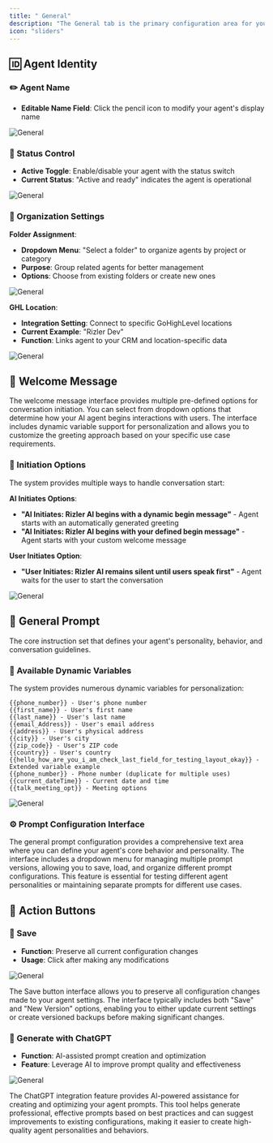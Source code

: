 ```yaml
---
title: " General"
description: "The General tab is the primary configuration area for your AI agent's basic settings, identity, and core behavior. This is where you define the fundamental characteristics and personality of your agenty"
icon: "sliders"
---
```


## 🆔 Agent Identity

### ✏️ Agent Name
- **Editable Name Field**: Click the pencil icon to modify your agent's display name

![General](/images/ai/AI-agent/edit/general/Edit-name.png)

### 🔄 Status Control
- **Active Toggle**: Enable/disable your agent with the status switch
- **Current Status**: "Active and ready" indicates the agent is operational


![General](/images/ai/AI-agent/edit/general/status.png)
### 📁 Organization Settings

**Folder Assignment**:
- **Dropdown Menu**: "Select a folder" to organize agents by project or category
- **Purpose**: Group related agents for better management
- **Options**: Choose from existing folders or create new ones

![General](/images/ai/AI-agent/edit/general/folder.png)

**GHL Location**:
- **Integration Setting**: Connect to specific GoHighLevel locations
- **Current Example**: "Rizler Dev" 
- **Function**: Links agent to your CRM and location-specific data

![General](/images/ai/AI-agent/edit/general/location.png)

## 👋 Welcome Message
The welcome message interface provides multiple pre-defined options for conversation initiation. You can select from dropdown options that determine how your AI agent begins interactions with users. The interface includes dynamic variable support for personalization and allows you to customize the greeting approach based on your specific use case requirements.

### 🎯 Initiation Options

The system provides multiple ways to handle conversation start:

**AI Initiates Options**:
- **"AI Initiates: Rizler AI begins with a dynamic begin message"** - Agent starts with an automatically generated greeting
- **"AI Initiates: Rizler AI begins with your defined begin message"** - Agent starts with your custom welcome message

**User Initiates Option**:
- **"User Initiates: Rizler AI remains silent until users speak first"** - Agent waits for the user to start the conversation

![General](/images/ai//AI-agent/edit/general/welcome-message.png)

## 💬 General Prompt

The core instruction set that defines your agent's personality, behavior, and conversation guidelines.

### 🔧 Available Dynamic Variables

The system provides numerous dynamic variables for personalization:

```
{{phone_number}} - User's phone number
{{first_name}} - User's first name  
{{last_name}} - User's last name
{{email_Address}} - User's email address
{{address}} - User's physical address
{{city}} - User's city
{{zip_code}} - User's ZIP code
{{country}} - User's country
{{hello_how_are_you_i_am_check_last_field_for_testing_layout_okay}} - Extended variable example
{{phone_number}} - Phone number (duplicate for multiple uses)
{{current_dateTime}} - Current date and time
{{talk_meeting_opt}} - Meeting options
```

![General](/images/ai//AI-agent/edit/general/prompt.png)

### ⚙️ Prompt Configuration Interface

The general prompt configuration provides a comprehensive text area where you can define your agent's core behavior and personality. The interface includes a dropdown menu for managing multiple prompt versions, allowing you to save, load, and organize different prompt configurations. This feature is essential for testing different agent personalities or maintaining separate prompts for different use cases.
## 🔘 Action Buttons

### 💾 Save
- **Function**: Preserve all current configuration changes
- **Usage**: Click after making any modifications

![General](/images/ai/AI-agent/edit/general/save.png)

The Save button interface allows you to preserve all configuration changes made to your agent settings. The interface typically includes both "Save" and "New Version" options, enabling you to either update current settings or create versioned backups before making significant changes.
### 🤖 Generate with ChatGPT
- **Function**: AI-assisted prompt creation and optimization
- **Feature**: Leverage AI to improve prompt quality and effectiveness

![General](/images/ai/AI-agent/edit/general/Chat-gpt.png)

The ChatGPT integration feature provides AI-powered assistance for creating and optimizing your agent prompts. This tool helps generate professional, effective prompts based on best practices and can suggest improvements to existing configurations, making it easier to create high-quality agent personalities and behaviors.

